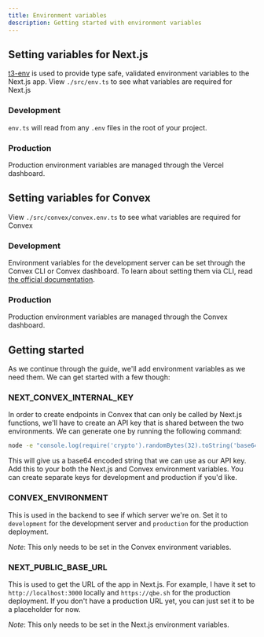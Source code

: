 ```yaml
---
title: Environment variables
description: Getting started with environment variables
---
```


## Setting variables for Next.js

[t3-env](https://github.com/t3-oss/t3-env) is used to provide type safe, validated environment variables to the Next.js app. View `./src/env.ts` to see what variables are required for Next.js

### Development

`env.ts` will read from any `.env` files in the root of your project.

### Production

Production environment variables are managed through the Vercel dashboard.

## Setting variables for Convex

View `./src/convex/convex.env.ts` to see what variables are required for Convex

### Development

Environment variables for the development server can be set through the Convex CLI or Convex dashboard. To learn about setting them via CLI, read [the official documentation](https://docs.convex.dev/cli#read-and-write-environment-variables).

### Production

Production environment variables are managed through the Convex dashboard.

## Getting started

As we continue through the guide, we'll add environment variables as we need them. We can get started with a few though:

### NEXT_CONVEX_INTERNAL_KEY

In order to create endpoints in Convex that can only be called by Next.js functions, we'll have to create an API key that is shared between the two environments. We can
generate one by running the following command:

```bash
node -e "console.log(require('crypto').randomBytes(32).toString('base64'))"
```

This will give us a base64 encoded string that we can use as our API key. Add this to your both the Next.js and Convex environment variables. You can
create separate keys for development and production if you'd like.

### CONVEX_ENVIRONMENT

This is used in the backend to see if which server we're on. Set it to `development` for the development server and `production` for the production deployment.

_Note_: This only needs to be set in the Convex environment variables.

### NEXT_PUBLIC_BASE_URL

This is used to get the URL of the app in Next.js. For example, I have it set to `http://localhost:3000` locally and `https://qbe.sh` for the production deployment. If you don't have a
production URL yet, you can just set it to be a placeholder for now.

_Note_: This only needs to be set in the Next.js environment variables.
